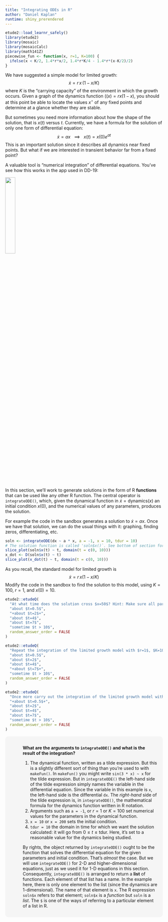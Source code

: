 ```yaml
---
title: "Integrating ODEs in R"
author: "Daniel Kaplan"
runtime: shiny_prerendered
---
```


<style type="text/css">
.explanation-note {
  padding: 1em 1em 1em 4em;
  margin-bottom: 10px;
  border: 2px brown;
  border-radius: 10px;
  background: #f5f5f5 5px center/3em no-repeat;
}
</style>


```r
etude2::load_learnr_safely()
library(etude2)
library(mosaic)
library(mosaicCalc)
library(math141Z)
piecewise_fun <- function(x, r=1, K=100) {
  ifelse(x < K/2, 1.4*r*x/2, 1.4*r*K/4 - 1.4*r*(x-K/2)/2)
}
```

We have suggested a simple model for limited growth:
$$\dot{x} = r\,x\,(1-x/K)$$ where $K$ is the "carrying capacity" of the environment in which the growth occurs. Given a graph of the dynamics function (\dynamics$(x) = r x (1-x)$, you should at this point be able to locate the values $x^\star$ of any fixed points and determine at a glance whether they are stable.

But sometimes you need more information about how the shape of the solution, that is $x(t)$ versus $t$. Currently, we have a formula for the solution of only one form of differential equation: $$\dot{x} = a x \ \ \ \implies \ \ \ x(t) = x(0) e^{a t}$$ This is an important solution since it describes all dynamics near fixed points. But what if we are interested in transient behavior far from a fixed point?

A valuable tool is "numerical integration" of differential equations. You've see how this works in the app used in DD-19:

<a href="https://maa-statprep.shinyapps.io/142Z-DE-Euler" target="_blank"><img src="www/Euler-app.png" width="25%"></a>

In this section, we'll work to generate solutions in the form of R **functions** that can be used like any other R function. The central operator is `integrateODE()`, which, given the dynamical function in $\dot{x} = \mbox{dynamics}(x)$ an initial condition $x(0)$, and the numerical values of any parameters, produces the solution. 

For example the code in the sandbox generates a solution to $\dot{x} = a x$. Once we have that solution, we can do the usual things with it: graphing, finding zeros, differentiating, etc.

```r
soln <- integrateODE(dx ~ a * x, a = -1, x = 10, tdur = 10)
# The solution function is called 'soln$x()`. See bottom of section for details.
slice_plot(soln$x(t) ~ t, domain(t = c(0, 10)))
x_dot <- D(soln$x(t) ~ t)
slice_plot(x_dot(t) ~ t, domain(t = c(0, 10)))

```

As you recall, the standard model for limited growth is $$\dot{x} = r\, x (1-x/K)$$ Modify the code in the sandbox to find the solution to this model, using $K=100$, $r=1$, and $x(0) = 10$.

```r
etude2::etudeQ(
  "At what time does the solution cross $x=50$? Hint: Make sure all parameters match appropriately",
  "about $t=0.5$",
  "+about $t=2$+",
  "about $t=4$",
  "about $t=7$",
  "sometime $t > 10$",
  random_answer_order = FALSE
)
```

```r
etude2::etudeQ(
  "Repeat the integration of the limited growth model with $r=1$, $K=100$, but now $x(0) = 0.1$ At what time does the solution cross $x=50$?", 
  "about $t=0.5$",
  "about $t=2$",
  "about $t=4$",
  "+about $t=7$+",
  "sometime $t > 10$",
  random_answer_order = FALSE
)
```

```r
etude2::etudeQ(
  "Once more carry out the integration of the limited growth model with $r=1$, $K=100$, but now $x(0) = 200$ At what time does the solution cross $x=150$?",
  "+about $t=0.5$+",
  "about $t=2$",
  "about $t=4$",
  "about $t=7$",
  "sometime $t > 10$",
  random_answer_order = FALSE
)
```


<div class="explanation-note">

**What are the arguments to `integrateODE()` and what is the result of the integration?**


1. The dynamical function, written as a tilde expression. But this is a slightly different sort of thing than you're used to with `makeFun()`. In `makeFun()` you might write `sin(3 * x) ~ x` for the tilde expression. But in `integrateODE()` the left-hand side of the tilde expression simply names the variable in the differential equation. Since the variable in this example is `x`, the left-hand side is the differential `dx`. The *right-hand* side of the tilde expression is, in `integrateODE()`, the mathematical formula for the dynamics function written in R notation.
2. Arguments such as `a = -1`, or $r=1$ or $K=100$ set numerical values for the parameters in the dynamical function.
3. `x = 10` or `x = 200` sets the initial condition.
4. `tdur = 10` the domain in time for which we want the solution calculated: it will go from $0 \leq t \leq \mbox{tdur}$. Here, it's set to a reasonable value for the dynamics being studied.

By rights, the object returned by `integrateODE()` ought to be the function that solves the differential equation for the given parameters and initial condition.  That's *almost* the case. But we will use `integrateODE()` for 2-D and higher-dimensional equations, just as we used it for 1-D equations in this section. Consequently, `integrateODE()` is arranged to return a **list** of functions. Each element of that list has a name. In the example here, there is only one element to the list (since the dynamics are 1-dimensional). The name of that element is `x`.  The R expression `soln$x` refers to that element; `soln$x` is a *function* but `soln` is a *list*. The `$` is one of the ways of referring to a particular element of a list in R.

</div>
